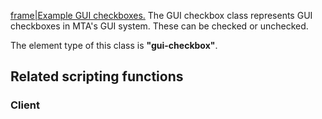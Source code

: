 
[[/Image:gui-checkbox.png.md|frame|Example GUI checkboxes.]]
The GUI checkbox class represents GUI checkboxes in MTA's GUI system. These can be checked or unchecked.

The element type of this class is '''"gui-checkbox"'''.

==Related scripting functions==
===Client===
{{GUI_functions}}